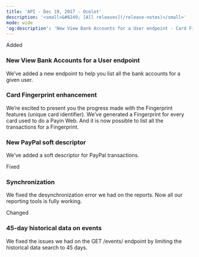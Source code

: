 ```yaml
---
title: 'API - Dec 19, 2017 - Ocelot'  
description: '<small>&#8249; [All releases](/release-notes)</small>'  
mode: wide  
'og:description': 'New View Bank Accounts for a User endpoint - Card Fingerprint enhancement - New PayPal soft descriptor - Synchronization - 45-day historical data on events'  
---
```

  
  <div class="pill pill-green rn-pill">Added</div> 
  
### New View Bank Accounts for a User endpoint  

We’ve added a new endpoint to help you list all the bank accounts for a given user. 
  
### Card Fingerprint enhancement  

We’re excited to present you the progress made with the Fingerprint features (unique card identifier). We’ve generated a Fingerprint for every card used to do a Payin Web. And it is now possible to list all the transactions for a Fingerprint. 
  
### New PayPal soft descriptor  

We’ve added a soft descriptor for PayPal transactions.  
  <div class="pill pill-orange rn-pill">Fixed</div> 
  
### Synchronization  

We fixed the desynchronization error we had on the reports. Now all our reporting tools is fully working.  
  <div class="pill pill-blue rn-pill">Changed</div> 
  
### 45-day historical data on events  

We fixed the issues we had on the GET /events/ endpoint by limiting the historical data search to 45 days.